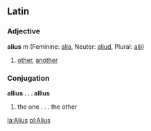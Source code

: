 ==Latin==
===Adjective===
'''alius''' ''m'' (Feminine: [[alia]], Neuter: [[aliud]], Plural: [[alii]])

#[[other]], [[another]]
===Conjugation===
'''allius . . . allius'''
#the one . . . the other

[[la:Alius]]
[[pl:Alius]]